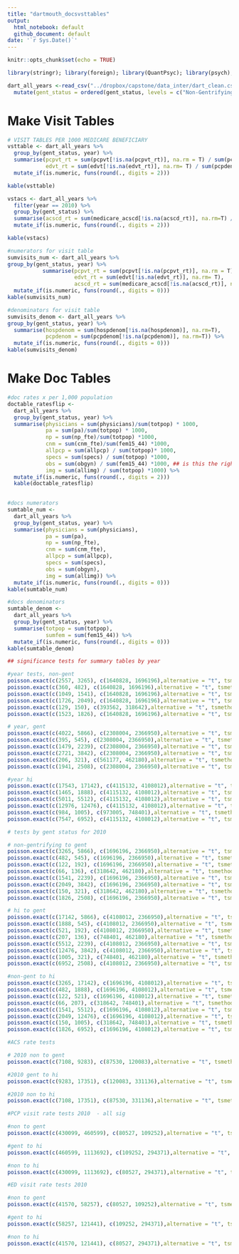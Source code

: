 ```yaml
---
title: "dartmouth_docsvsttables"
output:
  html_notebook: default
  github_document: default
date: '`r Sys.Date()`'
---
```


```r
knitr::opts_chunk$set(echo = TRUE)
```

```r

library(stringr); library(foreign); library(QuantPsyc); library(psych); library(exactci); library(knitr); library(tidyverse)
```

```r
dart_all_years <-read_csv("../dropbox/capstone/data_inter/dart_clean.csv") %>%
  mutate(gent_status = ordered(gent_status, levels = c("Non-Gentrifying", "Gentrifying", "NA")))


```


# Make Visit Tables

```r
# VISIT TABLES PER 1000 MEDICARE BENEFICIARY
vsttable <- dart_all_years %>%
  group_by(gent_status, year) %>%
  summarise(pcpvt_rt = sum(pcpvt[!is.na(pcpvt_rt)], na.rm = T) / sum(pcpdenom[!is.na(pcpvt_rt)], na.rm=T) * 100,
            edvt_rt = sum(edvt[!is.na(edvt_rt)], na.rm= T) / sum(pcpdenom[!is.na(edvt_rt)], na.rm=T) * 1000) %>%
  mutate_if(is.numeric, funs(round(., digits = 2)))

kable(vsttable)
```

```r
vstacs <- dart_all_years %>%
  filter(year == 2010) %>% 
  group_by(gent_status) %>%
  summarise(acscd_rt = sum(medicare_acscd[!is.na(acscd_rt)], na.rm=T) / sum(hospdenom[!is.na(hospdenom)], na.rm=T) * 1000) %>%
  mutate_if(is.numeric, funs(round(., digits = 2)))

kable(vstacs)
```

```r
#numerators for visit table
sumvisits_num <- dart_all_years %>%
group_by(gent_status, year) %>%
           summarise(pcpvt_rt = sum(pcpvt[!is.na(pcpvt_rt)], na.rm = T), 
                     edvt_rt = sum(edvt[!is.na(edvt_rt)], na.rm= T), 
                     acscd_rt = sum(medicare_acscd[!is.na(acscd_rt)], na.rm=T)) %>%
  mutate_if(is.numeric, funs(round(., digits = 0)))
kable(sumvisits_num)
```

```r
#denominators for visit table
sumvisits_denom <- dart_all_years %>%
group_by(gent_status, year) %>%
  summarise(hospdenom = sum(hospdenom[!is.na(hospdenom)], na.rm=T),
            pcpdenom = sum(pcpdenom[!is.na(pcpdenom)], na.rm=T)) %>%
  mutate_if(is.numeric, funs(round(., digits = 0)))
kable(sumvisits_denom)
```


# Make Doc Tables
```r
#doc rates x per 1,000 population
doctable_ratesflip <-
  dart_all_years %>%
  group_by(gent_status, year) %>%
  summarise(physicians = sum(physicians)/sum(totpop) * 1000,
            pa = sum(pa)/sum(totpop) * 1000,
            np = sum(np_fte)/sum(totpop) *1000,
            cnm = sum(cnm_fte)/sum(fem15_44) *1000,
            allpcp = sum(allpcp) / sum(totpop)* 1000,
            specs = sum(specs) / sum(totpop) *1000,
            obs = sum(obgyn) / sum(fem15_44) *1000, ## is this the right var??
            img = sum(allimg) / sum(totpop) *1000) %>%
  mutate_if(is.numeric, funs(round(., digits = 2)))
  kable(doctable_ratesflip)
 
```

```r
#docs numerators
sumtable_num <-
  dart_all_years %>%
  group_by(gent_status, year) %>%
  summarise(physicians = sum(physicians),
            pa = sum(pa),
            np = sum(np_fte),
            cnm = sum(cnm_fte),
            allpcp = sum(allpcp),
            specs = sum(specs),
            obs = sum(obgyn),
            img = sum(allimg)) %>%
  mutate_if(is.numeric, funs(round(., digits = 0)))
kable(sumtable_num)
```

```r
#docs denominators
sumtable_denom <- 
  dart_all_years %>%
  group_by(gent_status, year) %>%
  summarise(totpop = sum(totpop), 
            sumfem = sum(fem15_44)) %>%
  mutate_if(is.numeric, funs(round(., digits = 0)))
kable(sumtable_denom)
```

```r
## significance tests for summary tables by year

#year tests, non-gent
poisson.exact(c(2557, 3265), c(1640828, 1696196),alternative = "t", tsmethod = c("blaker"), conf.level = .99) #phys sig
poisson.exact(c(360, 482), c(1640828, 1696196),alternative = "t", tsmethod = c("blaker"), conf.level = .99) #pa sig
poisson.exact(c(1049, 1541), c(1640828, 1696196),alternative = "t", tsmethod = c("blaker"), conf.level = .99) #allpcp sig
poisson.exact(c(1726, 2049), c(1640828, 1696196),alternative = "t", tsmethod = c("blaker"), conf.level = .99) #specs sig
poisson.exact(c(129, 150), c(393562, 318642),alternative = "t", tsmethod = c("blaker"), conf.level = .99) #obs sig
poisson.exact(c(1523, 1826), c(1640828, 1696196),alternative = "t", tsmethod = c("blaker"), conf.level = .99) #img sig

# year, gent
poisson.exact(c(4022, 5866), c(2308004, 2366950),alternative = "t", tsmethod = c("blaker"), conf.level = .99) #phys sig
poisson.exact(c(395, 545), c(2308004, 2366950),alternative = "t", tsmethod = c("blaker"), conf.level = .99) #pa sig
poisson.exact(c(1479, 2239), c(2308004, 2366950),alternative = "t", tsmethod = c("blaker"), conf.level = .99) #allpcp sig
poisson.exact(c(2721, 3842), c(2308004, 2366950),alternative = "t", tsmethod = c("blaker"), conf.level = .99) #specs sig
poisson.exact(c(206, 321), c(561177, 462180),alternative = "t", tsmethod = c("blaker")) #obs sig
poisson.exact(c(1941, 2508), c(2308004, 2366950),alternative = "t", tsmethod = c("blaker"), conf.level = .99) # img sig

#year hi
poisson.exact(c(17543, 17142), c(4115132, 4108012),alternative = "t", tsmethod = c("blaker"), conf.level = .99) #phys non-sig at p = .01
poisson.exact(c(1465, 1888), c(4115132, 4108012),alternative = "t", tsmethod = c("blaker"), conf.level = .99) #pa sig
poisson.exact(c(5011, 5512), c(4115132, 4108012),alternative = "t", tsmethod = c("blaker"), conf.level = .99) #allpcp sig
poisson.exact(c(12976, 12476), c(4115132, 4108012),alternative = "t", tsmethod = c("blaker"), conf.level = .99) #specs sig
poisson.exact(c(984, 1005), c(973005, 748401),alternative = "t", tsmethod = c("blaker"), conf.level = .99) #obs sig
poisson.exact(c(7547, 6952), c(4115132, 4108012),alternative = "t", tsmethod = c("blaker"), conf.level = .99) #img sig

```

```r
# tests by gent status for 2010

# non-gentrifying to gent
poisson.exact(c(3265, 5866), c(1696196, 2366950),alternative = "t", tsmethod = c("blaker"), conf.level = .99) #phys sig
poisson.exact(c(482, 545), c(1696196, 2366950),alternative = "t", tsmethod = c("blaker"), conf.level = .99) #pa sig
poisson.exact(c(122, 192), c(1696196, 2366950),alternative = "t", tsmethod = c("blaker"), conf.level = .99) #np NON-sig
poisson.exact(c(66, 136), c(318642, 462180),alternative = "t", tsmethod = c("blaker"), conf.level = .99) #cnm NON-sig, rare event
poisson.exact(c(1541, 2239), c(1696196, 2366950),alternative = "t", tsmethod = c("blaker"), conf.level = .99) #allpcp NON-sig
poisson.exact(c(2049, 3842), c(1696196, 2366950),alternative = "t", tsmethod = c("blaker"), conf.level = .99) #specs sig
poisson.exact(c(150, 321), c(318642, 462180),alternative = "t", tsmethod = c("blaker"), conf.level = .99) #obs sig
poisson.exact(c(1826, 2508), c(1696196, 2366950),alternative = "t", tsmethod = c("blaker"), conf.level = .99) #img NON-sig

# hi to gent
poisson.exact(c(17142, 5866), c(4108012, 2366950),alternative = "t", tsmethod = c("blaker"), conf.level = .99) #phys sig
poisson.exact(c(1888, 545), c(4108012, 2366950),alternative = "t", tsmethod = c("blaker"), conf.level = .99) #pa sig
poisson.exact(c(521, 192), c(4108012, 2366950),alternative = "t", tsmethod = c("blaker"), conf.level = .99) #np sig
poisson.exact(c(207, 136), c(748401, 462180),alternative = "t", tsmethod = c("blaker"), conf.level = .99) #cnm NON-sig, rare event
poisson.exact(c(5512, 2239), c(4108012, 2366950),alternative = "t", tsmethod = c("blaker"), conf.level = .99) #allpcp sig
poisson.exact(c(12476, 3842), c(4108012, 2366950),alternative = "t", tsmethod = c("blaker"), conf.level = .99) #specs sig
poisson.exact(c(1005, 321), c(748401, 462180),alternative = "t", tsmethod = c("blaker"), conf.level = .99) #obstets sig
poisson.exact(c(6952, 2508), c(4108012, 2366950),alternative = "t", tsmethod = c("blaker"), conf.level = .99) #img sig

#non-gent to hi
poisson.exact(c(3265, 17142), c(1696196, 4108012),alternative = "t", tsmethod = c("blaker"), conf.level = .99) #phys sig
poisson.exact(c(482, 1888), c(1696196, 4108012),alternative = "t", tsmethod = c("blaker"), conf.level = .99) #pa sig
poisson.exact(c(122, 521), c(1696196, 4108012),alternative = "t", tsmethod = c("blaker"), conf.level = .99) #np sig
poisson.exact(c(66, 207), c(318642, 748401),alternative = "t", tsmethod = c("blaker"), conf.level = .99) #cnm NON-sig, rare event
poisson.exact(c(1541, 5512), c(1696196, 4108012),alternative = "t", tsmethod = c("blaker"), conf.level = .99) #allpcp sig
poisson.exact(c(2049, 12476), c(1696196, 4108012),alternative = "t", tsmethod = c("blaker"), conf.level = .99) #specs sig
poisson.exact(c(150, 1005), c(318642, 748401),alternative = "t", tsmethod = c("blaker"), conf.level = .99) #obstets sig
poisson.exact(c(1826, 6952), c(1696196, 4108012),alternative = "t", tsmethod = c("blaker"), conf.level = .99) #img sig

```
```r
#ACS rate tests

# 2010 non to gent
poisson.exact(c(7108, 9283), c(87530, 120083),alternative = "t", tsmethod = c("blaker"), conf.level = .99) #acs visits sig

#2010 gent to hi
poisson.exact(c(9283, 17351), c(120083, 331136),alternative = "t", tsmethod = c("blaker"), conf.level = .99) #acs visits sig

#2010 non to hi
poisson.exact(c(7108, 17351), c(87530, 331136),alternative = "t", tsmethod = c("blaker"), conf.level = .99) #acs visits sig

```

```r
#PCP visit rate tests 2010  - all sig

#non to gent
poisson.exact(c(430099, 460599), c(80527, 109252),alternative = "t", tsmethod = c("blaker"), conf.level = .99) #sig

#gent to hi
poisson.exact(c(460599, 1113692), c(109252, 294371),alternative = "t", tsmethod = c("blaker"), conf.level = .99) #sig

#non to hi
poisson.exact(c(430099, 1113692), c(80527, 294371),alternative = "t", tsmethod = c("blaker"), conf.level = .99) 

```

```r
#ED visit rate tests 2010

#non to gent
poisson.exact(c(41570, 58257), c(80527, 109252),alternative = "t", tsmethod = c("blaker"), conf.level = .99) #sig

#gent to hi
poisson.exact(c(58257, 121441), c(109252, 294371),alternative = "t", tsmethod = c("blaker"), conf.level = .99) #sig

#non to hi
poisson.exact(c(41570, 121441), c(80527, 294371),alternative = "t", tsmethod = c("blaker"), conf.level = .99) 
```